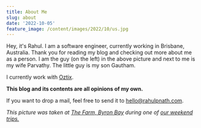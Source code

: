 ```yaml
---
title: About Me
slug: about
date: '2022-10-05'
feature_image: /content/images/2022/10/us.jpg
---
```

Hey, it's Rahul. I am a software engineer, currently working in Brisbane, Australia. Thank you for reading my blog and checking out more about me as a person. I am the guy (on the left) in the above picture and next to me is my wife Parvathy. The little guy is my son Gautham.

I currently work with [Oztix](https://www.oztix.com.au/).

**This blog and its contents are all opinions of my own.**

If you want to drop a mail, feel free to send it to [hello@rahulpnath.com](mailto:hello@rahulpnath.com?subject=Hello%20Rahul!).

_This picture was taken at [The Farm, Byron Bay](https://thefarm.com.au/) during one of [our weekend trips.](https://www.rahulpnath.com/blog/category/travelogue/)_
